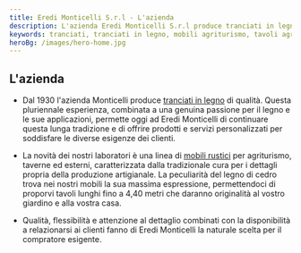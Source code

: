 ```yaml
---
title: Eredi Monticelli S.r.l - L'azienda
description: L'azienda Eredi Monticelli S.r.l produce tranciati in legni pregiati dal 1930
keywords: tranciati, tranciati in legno, mobili agriturismo, tavoli agriturismo
heroBg: /images/hero-home.jpg
---
```


## L'azienda

- Dal 1930 l'azienda Monticelli produce [tranciati in legno](/it/tranciati-in-legno) di qualità. Questa pluriennale esperienza, combinata a una genuina passione per il legno e le sue applicazioni, permette oggi ad Eredi Monticelli di continuare questa lunga tradizione e di offrire prodotti e servizi personalizzati per soddisfare le diverse esigenze dei clienti.

- La novità dei nostri laboratori è una linea di [mobili rustici](/it/mobili-per-agriturismo) per agriturismo, taverne ed esterni, caratterizzata dalla tradizionale cura per i dettagli propria della produzione artigianale. La peculiarità del legno di cedro trova nei nostri mobili la sua massima espressione, permettendoci di proporvi tavoli lunghi fino a 4,40 metri che daranno originalità al vostro giardino e alla vostra casa.

- Qualità, flessibilità e attenzione al dettaglio combinati con la disponibilità a relazionarsi ai clienti fanno di Eredi Monticelli la naturale scelta per il compratore esigente.